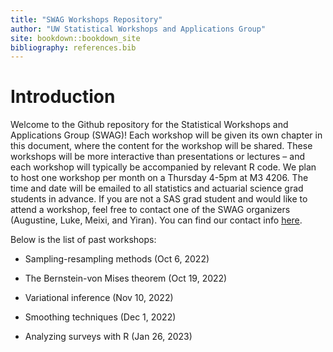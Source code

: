 ```yaml
--- 
title: "SWAG Workshops Repository"
author: "UW Statistical Workshops and Applications Group"
site: bookdown::bookdown_site
bibliography: references.bib 
---
```


# Introduction

Welcome to the Github repository for the Statistical Workshops and Applications Group (SWAG)! Each workshop will be given its own chapter in this document, where the content for the workshop will be shared. These workshops will be more interactive than presentations or lectures -- and each workshop will typically be accompanied by relevant R code. We plan to host one workshop per month on a Thursday 4-5pm at M3 4206. The time and date will be emailed to all statistics and actuarial science grad students in advance. If you are not a SAS grad student and would like to attend a workshop, feel free to contact one of the SWAG organizers (Augustine, Luke, Meixi, and Yiran). You can find our contact info [here](https://uwaterloo.ca/statistics-and-actuarial-science/about/people/group/58).

Below is the list of past workshops:

- Sampling-resampling methods (Oct 6, 2022)

- The Bernstein-von Mises theorem (Oct 19, 2022)

- Variational inference (Nov 10, 2022)

- Smoothing techniques (Dec 1, 2022)

- Analyzing surveys with R (Jan 26, 2023)


